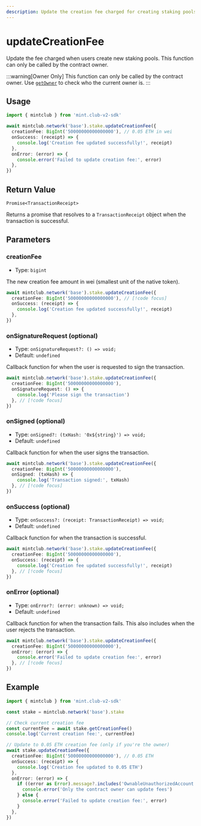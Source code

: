 ```yaml
---
description: Update the creation fee charged for creating staking pools
---
```


# updateCreationFee

Update the fee charged when users create new staking pools. This function can only be called by the contract owner.

:::warning[Owner Only]
This function can only be called by the contract owner. Use [`getOwner`](/docs/sdk/stake/getOwner) to check who the current owner is.
:::

## Usage

```ts twoslash [example.ts]
import { mintclub } from 'mint.club-v2-sdk'

await mintclub.network('base').stake.updateCreationFee({
  creationFee: BigInt('50000000000000000'), // 0.05 ETH in wei
  onSuccess: (receipt) => {
    console.log('Creation fee updated successfully!', receipt)
  },
  onError: (error) => {
    console.error('Failed to update creation fee:', error)
  },
})
```

## Return Value

`Promise<TransactionReceipt>`

Returns a promise that resolves to a `TransactionReceipt` object when the transaction is successful.

## Parameters

### creationFee

- Type: `bigint`

The new creation fee amount in wei (smallest unit of the native token).

```ts
await mintclub.network('base').stake.updateCreationFee({
  creationFee: BigInt('50000000000000000'), // [!code focus]
  onSuccess: (receipt) => {
    console.log('Creation fee updated successfully!', receipt)
  },
})
```

### onSignatureRequest (optional)

- Type: `onSignatureRequest?: () => void;`
- Default: `undefined`

Callback function for when the user is requested to sign the transaction.

```ts
await mintclub.network('base').stake.updateCreationFee({
  creationFee: BigInt('50000000000000000'),
  onSignatureRequest: () => {
    console.log('Please sign the transaction')
  }, // [!code focus]
})
```

### onSigned (optional)

- Type: `onSigned?: (txHash: '0x${string}') => void;`
- Default: `undefined`

Callback function for when the user signs the transaction.

```ts
await mintclub.network('base').stake.updateCreationFee({
  creationFee: BigInt('50000000000000000'),
  onSigned: (txHash) => {
    console.log('Transaction signed:', txHash)
  }, // [!code focus]
})
```

### onSuccess (optional)

- Type: `onSuccess?: (receipt: TransactionReceipt) => void;`
- Default: `undefined`

Callback function for when the transaction is successful.

```ts
await mintclub.network('base').stake.updateCreationFee({
  creationFee: BigInt('50000000000000000'),
  onSuccess: (receipt) => {
    console.log('Creation fee updated successfully!', receipt)
  }, // [!code focus]
})
```

### onError (optional)

- Type: `onError?: (error: unknown) => void;`
- Default: `undefined`

Callback function for when the transaction fails. This also includes when the user rejects the transaction.

```ts
await mintclub.network('base').stake.updateCreationFee({
  creationFee: BigInt('50000000000000000'),
  onError: (error) => {
    console.error('Failed to update creation fee:', error)
  }, // [!code focus]
})
```

## Example

```ts twoslash [example.ts]
import { mintclub } from 'mint.club-v2-sdk'

const stake = mintclub.network('base').stake

// Check current creation fee
const currentFee = await stake.getCreationFee()
console.log('Current creation fee:', currentFee)

// Update to 0.05 ETH creation fee (only if you're the owner)
await stake.updateCreationFee({
  creationFee: BigInt('50000000000000000'), // 0.05 ETH
  onSuccess: (receipt) => {
    console.log('Creation fee updated to 0.05 ETH')
  },
  onError: (error) => {
    if ((error as Error).message?.includes('OwnableUnauthorizedAccount')) {
      console.error('Only the contract owner can update fees')
    } else {
      console.error('Failed to update creation fee:', error)
    }
  },
})
```

